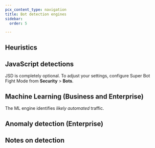 ```yaml
---
pcx_content_type: navigation
title: Bot detection engines
sidebar:
  order: 5

---
```



## Heuristics

<Render file="bots-heuristics" />

## JavaScript detections

<Render file="bots-jsd" />

JSD is completely optional. To adjust your settings, configure Super Bot Fight Mode from **Security** > **Bots**.

## Machine Learning (Business and Enterprise)

<Render file="bots-ml" />

The ML engine identifies _likely automated_ traffic.

## Anomaly detection (Enterprise)

<Render file="bots-ad" />

## Notes on detection

<Render file="bots-cookie" />

<Render file="disable-cf-bm-cookie" />